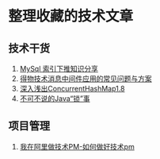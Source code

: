 
# 整理收藏的技术文章

## 技术干货
1. [MySql 索引下推知识分享](https://my.oschina.net/u/4090830/blog/5613584)  <Badge text="OSCHINA" type="tip" outline="true" /> <Badge text="MySql" type="tip" outline="true" />
2. [得物技术消息中间件应用的常见问题与方案](https://xie.infoq.cn/article/1b4c1e1afc0a740c760795c6e)   <Badge text="InfoQ" type="tip" outline="true" /> <Badge text="消息中间件" type="tip" outline="true" />
3. [深入浅出ConcurrentHashMap1.8](https://www.jianshu.com/p/c0642afe03e0)   <Badge text="简书" type="tip" outline="true" />
4. [不可不说的Java“锁”事](https://tech.meituan.com/2018/11/15/java-lock.html)   <Badge text="美团技术团队博客" type="tip" outline="true" /> <Badge text="Java锁" type="tip" outline="true" />

## 项目管理
1. [我在阿里做技术PM-如何做好技术pm](https://mp.weixin.qq.com/s/Mur302t7-8444vaxLLUKgA)  <Badge text="微信公众号" type="tip" outline="true" />


